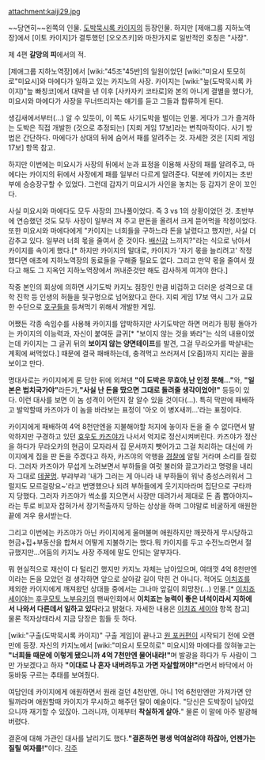 attachment:kaiji29.jpg
 
~~당연히~~왼쪽의 인물.
[[도박묵시록 카이지]]의 등장인물. 하지만 [제애그룹 지하노역장]에서 [이토 카이지]가 결투했던 [오오츠키]와 마찬가지로 일반적인 호칭은 "사장".

제 4편 '''갈망의 피'''에서의 적.

[제애그룹 지하노역장]에서 [wiki:"45조"45반]의 일원이었던 [wiki:"미요시 토모히로"미요시]와 마에다가 일하고 있는 카지노의 사장. 카이지는 [wiki:"늪(도박묵시록 카이지)"늪 빠칭코]에서 대박을 낸 이후 [사카자키 코타로]와 본의 아니게 결별을 했다가, 미요시와 마에다가 사장을 무너뜨리자는 얘기를 듣고 그들과 합류하게 된다.

생김새에서부터(…) 알 수 있듯이, 이 쪽도 사기도박을 벌이는 인물. 게다가 그가 즐겨하는 도박은 직접 개발한 (것으로 추정되는) [지뢰 게임 17보]라는 변칙마작이다. 사기 방법은 간단하다. 마에다가 상대의 뒤에 숨어서 패를 알려주는 것. 자세한 것은 [지뢰 게임 17보] 항목 참고.

하지만 이번에는 미요시가 사장의 뒤에서 눈과 표정을 이용해 사장의 패를 알려주고, 마에다는 카이지의 뒤에서 사장에게 패를 일부러 다르게 알려준다. 덕분에 카이지는 초반부에 승승장구할 수 있었다. 그런데 갑자기 미요시가 사인을 놓치는 등 갑자기 운이 꼬인다.

사실 미요시와 마에다도 모두 사장의 끄나풀이었다. 즉 3 vs 1의 상황이었던 것. 초반부에 연승했던 것도 모두 사장이 일부러 져 주고 판돈을 올려서 크게 뜯어먹을 작정이었다. 또한 미요시와 마에다에게 "카이지는 너희들을 구하느라 돈을 날렸다고 했지만, 사실 더 감추고 있다. 일부러 너희 몫을 줄여서 준 것이다. [[배신]]감 느끼지?"라는 식으로 낚아서 카이지를 속이게 했다.[* 하지만 카이지의 말대로, 카이지가 '자기 몫을 늘리려고' 작정했다면 애초에 지하노역장의 동료들을 구해줄 필요도 없다. 그리고 만약 몫을 줄여서 줬다고 해도 그 지옥인 지하노역장에서 꺼내준것만 해도 감사하게 여겨야 한다.]

작중 본인의 회상에 의하면 사기도박 카지노 점장인 만큼 비겁하고 더러운 성격으로 대학 진학 등 인생의 허들을 뒷구멍으로 넘어왔다고 한다. 지뢰 게임 17보 역시 그가 교묘한 수단으로 [[호구]]들을 등쳐먹기 위해서 개발한 게임.

어쨌든 각종 속임수를 사용해 카이지를 압박하지만 사기도박만 하면 머리가 핑핑 돌아가는 카이지의 이능력과, 자신이 붙여둔 글귀[* "보이지 않는 것을 봐라"는 식의 내용이었는데 카이지는 그 글귀 뒤의 '''보이지 않는 양면테이프'''를 발견, 그걸 무라오카를 박살내는 계획에 써먹었다.] 때문에 결국 패배하는데, 충격먹고 쓰러져서 [오줌]까지 지리는 꼴을 보이고 만다.

명대사로는 카이지에게 론 당한 뒤에 외쳐댄 '''"이 도박은 무효야,난 인정 못해..."'''와, '''"일본은 법치국가야"'''라든가,'''"사실 난 돈을 땄으면 그대로 돌려줄 생각이었어!"''' 등등이 있다. 이런 대사를 보면 이 놈 성격이 어떤지 잘 알수 있을 것이다(...). 특히 막판에 패배하고 발악할때 카즈야가 이 놈을 바라보는 표정이 '아오 이 병X새끼...'라는 표정이다.

카이지에게 패배하여 4억 8천만엔을 지불해야할 처지에 놓이자 돈을 줄 수 없다면서 발악하지만 구경하고 있던 [[효우도 카즈야]]가 나서서 억지로 정산시켜버린다. 카즈야가 정산을 하다가 무라오카의 현금이 모자라서 집 문서까지 뺏어가고 그걸 처리하는 대신에 카이지에게 집을 판 돈을 주겠다고 하자, 카즈야의 악행을 [[경찰]]에 알릴 거라며 소리를 질렀다. 그러자 카즈야가 무섭게 노려보면서 부하들을 여럿 불러와 끌고가라고 명령을 내리자 그대로 [[데꿀멍]]. 부랴부랴 '내가 그러는 게 아니라 내 부하들이 워낙 충성스러워서 그럴지도 모르걸랑요~'라고 변명했으나 되려 부하들에게 웃기지마라며 집단으로 구타까지 당했다. 그러자 카즈야가 썩소를 지으면서 사장만 데려가서 제대로 돈 좀 뽑아야지~라는 투로 비꼬자 잡혀가서 장기적출까지 당하는 상상을 하며 그야말로 비굴하게 애원한 끝에 겨우 용서받는다.

그리고 이번에는 카즈야가 아닌 카이지에게 울며불며 애원하지만 깨끗하게 무시당하고 현금+집+부동산을 합쳐서 어떻게 지불하기는 했다.뭐 카이지를 두고 수전노라면서 절규했지만...어둠의 카지노 사장 주제에 말도 안되는 알부자다.

뭐 현실적으로 재산이 다 털리긴 했지만 카지노 자체는 남아있으며, 여태껏 4억 8천만엔이라는 돈을 모았던 걸 생각하면 앞으로 살아갈 길이 막힌 건 아니다. 적어도 [[이치죠 세이야|이치죠]]를 제외한 카이지에게 깨져왔던 상대들 중에서는 그나마 앞길이 희망찬(...) 인물.[* [[이치죠 세이야]]는 [[후쿠모토 노부유키]]의 팬싸인회에서 '''이치죠는 능력이 좋은 녀석이라서 지하에서 나와서 다른데서 일하고 있다'''라고 밝혔다. 자세한 내용은 [[이치죠 세이야]] 항목 참고] 물론 적자상태라서 지금 당장은 힘들 듯 하다.

[wiki:"구출(도박묵시록 카이지)" 구출 게임]이 끝나고 [[원 포커]]편이 시작되기 전에 오랜만에 등장. 자신의 카지노에서 [wiki:"미요시 토모히로" 미요시]와 마에다를 앉혀놓고는 '''"너희들 때문에 이렇게 됐으니까 4억 7천만엔 물어내라!"'''며 발광을 하다가 두 사람이 그만 가보겠다고 하자 '''"이대로 나 혼자 내버려두고 가면 자살할꺼야!"'''라면서 바닥에서 아둥바둥 구르는 추태를 보여줬다.

여담인데 카이지에게 애원하면서 원래 걸던 4천만엔, 아니 1억 6천만엔만 가져가면 안될까라며 애원할때 카이지가 무시하고 해주던 말이 예술이다. "당신은 도박장이 남아있으니까 재기할 수 있잖아. 그러니까, 이제부터 '''착실하게 살아.'''" 물론 이 말에 아주 발광해버렸다.

결혼에 대해 가관인 대사를 날리기도 했다.'''"결혼하면 평생 먹여살려야 하잖아, 언젠가는 질릴 여자를!"'''이다.
[[각주]]
